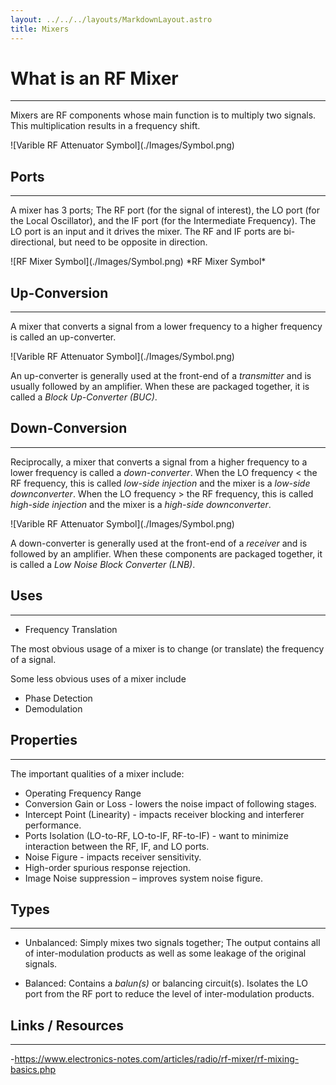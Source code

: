 ```yaml
---
layout: ../../../layouts/MarkdownLayout.astro
title: Mixers
---
```



# What is an RF Mixer

---

Mixers are RF components whose main function is to multiply two signals. This multiplication
results in a frequency shift.

<div class="image_wrapper">
    <PlotWindow num_waves="4"></PlotWindow>
    ![Varible RF Attenuator Symbol](./Images/Symbol.png)
    <PlotWindow amplitude="65"></PlotWindow>
</div>
<div class="image_wrapper">
    <PlotWindow amplitude="65"></PlotWindow>
</div>

## Ports

---

A mixer has 3 ports; The RF port (for the signal of interest), the LO port (for the Local Oscillator),
and the IF port (for the Intermediate Frequency). The LO port is an input and it drives the mixer. The RF
and IF ports are bi-directional, but need to be opposite in direction.

<div class="image_wrapper">
![RF Mixer Symbol](./Images/Symbol.png)
*RF Mixer Symbol*
</div>

## Up-Conversion

---

A mixer that converts a signal from a lower frequency to a higher frequency is called an up-converter.

<div class="image_wrapper">
    <PlotWindow num_waves="4"></PlotWindow>
    ![Varible RF Attenuator Symbol](./Images/Symbol.png)
    <PlotWindow amplitude="65"></PlotWindow>
</div>
<div class="image_wrapper">
    <PlotWindow amplitude="65"></PlotWindow>
</div>

An up-converter is generally used at the front-end of a *transmitter* and is usually followed by an amplifier. When
these are packaged together, it is called a *Block Up-Converter (BUC)*.

## Down-Conversion

---

Reciprocally, a mixer that converts a signal from a higher frequency to a lower frequency is called a *down-converter*.
When the LO frequency < the RF frequency, this is called *low-side injection* and the mixer is a *low-side
downconverter*. When the LO frequency > the RF frequency, this is called *high-side injection* and the mixer is a
*high-side downconverter*.

<div class="image_wrapper">
    <PlotWindow num_waves="4"></PlotWindow>
    ![Varible RF Attenuator Symbol](./Images/Symbol.png)
    <PlotWindow amplitude="65"></PlotWindow>
</div>
<div class="image_wrapper">
    <PlotWindow amplitude="65"></PlotWindow>
</div>

A down-converter is generally used at the front-end of a *receiver* and is followed by an amplifier. When these
components are packaged together, it is called a *Low Noise Block Converter (LNB)*.

## Uses

---

- Frequency Translation

The most obvious usage of a mixer is to change (or translate) the frequency of a signal.

Some less obvious uses of a mixer include
- Phase Detection
- Demodulation

## Properties

---

The important qualities of a mixer include:

- Operating Frequency Range
- Conversion Gain or Loss - lowers the noise impact of following stages.
- Intercept Point (Linearity) - impacts receiver blocking and interferer performance.
- Ports Isolation (LO-to-RF, LO-to-IF, RF-to-IF) - want to minimize interaction between the RF, IF, and LO ports.
- Noise Figure - impacts receiver sensitivity.
- High-order spurious response rejection.
- Image Noise suppression – improves system noise figure.


## Types

---

- Unbalanced: Simply mixes two signals together; The output contains all of inter-modulation products as well as
some leakage of the original signals.

- Balanced: Contains a *balun(s)* or balancing circuit(s). Isolates the LO port from the RF port to reduce the
level of inter-modulation products.

## Links / Resources

---

-https://www.electronics-notes.com/articles/radio/rf-mixer/rf-mixing-basics.php

